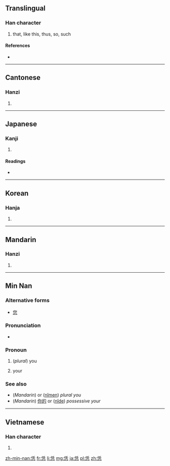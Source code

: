==Translingual==

===Han character===
{{Han char|rn=61|rad=心|as=06|sn=10|four=2233<sub>1</sub>|canj=人土心 (OGP)}}

# that, like this, thus, so, such

====References====
* {{Han ref|kx=0383.160|dkj=10518|dj=0713.070|hdz=42291.030|uh=6041|ud=24641|bh=D1A1|bd=53665}}

----

==Cantonese==

===Hanzi===
{{yue-hanzi|jyut=|y=yam6}}

# {{defn|lang=yue|sort=心06}}

----

==Japanese==

===Kanji===
{{ja-kanji|grade=|rs=心06}}

# {{defn|lang=ja|sort=心06}}

====Readings====
* {{ja-readings|on=[[いん]] (in), [[じん]] (jin), [[にん]] (nin)|kun=[[おもう]] (omou)}}

----

==Korean==

===Hanja===
{{ko-hanja|hangeul=임|eumhun=|rv=im|mr=im|y=im}}

# {{defn|lang=ko|sort=心06}}

----

==Mandarin==

===Hanzi===
{{cmn-hanzi|pin=[[móu]] ([[mou2]]), [[rèn]] ([[ren4]])|wg=mou<sup>2</sup>, jen<sup>4</sup>}}

# {{defn|lang=cmn|sort=心06}}

----

==Min Nan==

===Alternative forms===
* [[您]]

===Pronunciation===
* {{IPA|[ lɪn˥˧ ]|lang=nan}}

===Pronoun===
{{nan-pronoun|ts|poj=lín|pojt=lin2|rs=心06}}

# (''plural'') you
# {{possessive|lang=nan}} your

===See also===
* (''Mandarin'') {{zh-ts|你們|你们}} or ([[nǐmen]]) ''plural you''
* (''Mandarin'') [[你的]] or ([[nǐde]]) ''possessive your''

----

==Vietnamese==

===Han character===
{{vi-hantu|[[nhẫm]], [[nhắm]], [[nhẩm]], [[nhậm]]|rs=心06}}

# {{defn|lang=vi|sort=心06}}

[[zh-min-nan:恁]]
[[fr:恁]]
[[li:恁]]
[[mg:恁]]
[[ja:恁]]
[[pl:恁]]
[[zh:恁]]